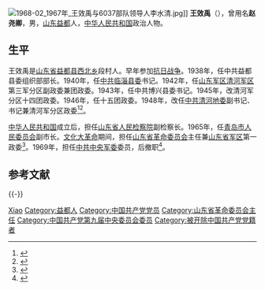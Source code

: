 [[File:1968-02_1967年_王效禹与6037部队领导人李水清.jpg|thumb]]]]
'''王效禹'''（{{bd|1914年||1995年|catIdx=}}），曾用名'''赵尧卿'''，男，[[山东|山东]][[益都|益都]]人，[[中华人民共和国|中华人民共和国]]政治人物。

== 生平 ==
王效禹是[[山东省|山东省]][[益都县|益都县]][[西北乡|西北乡]]段村人。早年参加[[抗日战争|抗日战争]]。1938年，任中共益都县委组织部部长。1940年，任[[中共临淄县委|中共临淄县委]]书记。1942年，任[[山东军区|山东军区]][[清河军区|清河军区]]第三军分区副政委兼团政委。1943年，任中共博兴县委书记。1945年，改清河军分区十四团政委。1946年，任十五团政委。1948年，改任[[中共清河地委|中共清河地委]]副书记、书记兼清河军分区政委<ref>{{cite web|title=山东文革中的一首著名打油诗|url=http://60nd.org/Article_Show.asp?ArticleID=1247|publisher=六十年代|accessdate=2012-03-03|archive-url=https://web.archive.org/web/20150511045407/http://60nd.org/Article_Show.asp?ArticleID=1247|archive-date=2015-05-11|dead-url=yes}}</ref><ref>{{cite book|author=袁伟|title=《中国人民解放军五大野战部队发展史略》|year=1987年|publisher=解放军出版社|pages=155页}}</ref>。

[[中华人民共和国|中华人民共和国]]成立后，担任[[山东省人民检察院|山东省人民检察院]]副检察长。1965年，任[[青岛市人民委员会|青岛市人民委员会]]副市长。[[文化大革命|文化大革命]]期间，担任[[山东省革命委员会|山东省革命委员会]]主任兼[[山东省军区|山东省军区]]第一政委<ref>{{cite web|title=王洪文、王效禹采访追记|url=http://www.yhcqw.com/html/qlj/2008/418/0841817225D02KJ16446B2023703A4665A.html|publisher=炎黄春秋|accessdate=2012-03-03|archive-url=https://web.archive.org/web/20120325233811/http://www.yhcqw.com/html/qlj/2008/418/0841817225D02KJ16446B2023703A4665A.html|archive-date=2012-03-25|dead-url=yes}}</ref>。1969年，担任[[中共中央军委|中共中央军委]]委员，后撤职<ref>{{cite web|title=撤销王效禹省革委主任职务|url=http://www.dzwww.com/2009/hrh/30/1971/200907/t20090701_4860306.htm|publisher=大众网|accessdate=2012-03-03|archive-date=2015-12-08|archive-url=https://web.archive.org/web/20151208044252/http://www.dzwww.com/2009/hrh/30/1971/200907/t20090701_4860306.htm|dead-url=no}}</ref>。

== 参考文献 ==
{{Reflist}}

{{-}}
{{中国政治人物小作品}}
{{中华人民共和国山东省正职领导人|nocat}}
{{山东行政长官}}

{{Authority control}}
{{DEFAULTSORT:Wang王}}
[[Category:王姓|Xiao]]
[[Category:益都人|Category:益都人]]
[[Category:中国共产党党员|Category:中国共产党党员]]
[[Category:山东省革命委员会主任|Category:山东省革命委员会主任]]
[[Category:中国共产党第九届中央委员会委员|Category:中国共产党第九届中央委员会委员]]
[[Category:被开除中国共产党党籍者|Category:被开除中国共产党党籍者]]